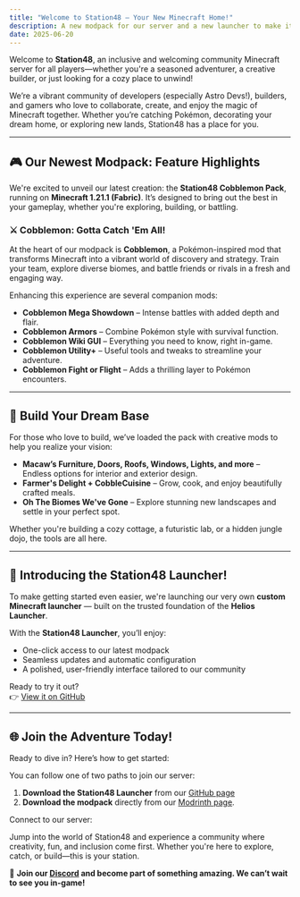 ```yaml
---
title: "Welcome to Station48 – Your New Minecraft Home!"
description: A new modpack for our server and a new launcher to make it easier to play.
date: 2025-06-20
---
```



Welcome to **Station48**, an inclusive and welcoming community Minecraft server for all players—whether you're a seasoned adventurer, a creative builder, or just looking for a cozy place to unwind!

We’re a vibrant community of developers (especially Astro Devs!), builders, and gamers who love to collaborate, create, and enjoy the magic of Minecraft together. Whether you’re catching Pokémon, decorating your dream home, or exploring new lands, Station48 has a place for you.

---

## 🎮 Our Newest Modpack: Feature Highlights

We're excited to unveil our latest creation: the **Station48 Cobblemon Pack**, running on **Minecraft 1.21.1 (Fabric)**. It’s designed to bring out the best in your gameplay, whether you're exploring, building, or battling.

### ⚔️ Cobblemon: Gotta Catch 'Em All!
At the heart of our modpack is **Cobblemon**, a Pokémon-inspired mod that transforms Minecraft into a vibrant world of discovery and strategy. Train your team, explore diverse biomes, and battle friends or rivals in a fresh and engaging way.

Enhancing this experience are several companion mods:
- **Cobblemon Mega Showdown** – Intense battles with added depth and flair.
- **Cobblemon Armors** – Combine Pokémon style with survival function.
- **Cobblemon Wiki GUI** – Everything you need to know, right in-game.
- **Cobblemon Utility+** – Useful tools and tweaks to streamline your adventure.
- **Cobblemon Fight or Flight** – Adds a thrilling layer to Pokémon encounters.

---

## 🧱 Build Your Dream Base

For those who love to build, we’ve loaded the pack with creative mods to help you realize your vision:
- **Macaw’s Furniture, Doors, Roofs, Windows, Lights, and more** – Endless options for interior and exterior design.
- **Farmer's Delight + CobbleCuisine** – Grow, cook, and enjoy beautifully crafted meals.
- **Oh The Biomes We've Gone** – Explore stunning new landscapes and settle in your perfect spot.

Whether you're building a cozy cottage, a futuristic lab, or a hidden jungle dojo, the tools are all here.

---

## 🚀 Introducing the Station48 Launcher!

To make getting started even easier, we're launching our very own **custom Minecraft launcher** — built on the trusted foundation of the **Helios Launcher**.

With the **Station48 Launcher**, you’ll enjoy:
- One-click access to our latest modpack
- Seamless updates and automatic configuration
- A polished, user-friendly interface tailored to our community

Ready to try it out?  
👉 [View it on GitHub](https://github.com/Station48XYZ/Station48Launcher/)

---

## 🌐 Join the Adventure Today!

Ready to dive in? Here’s how to get started:

You can follow one of two paths to join our server:

1. **Download the Station48 Launcher** from our [GitHub page](https://github.com/Station48XYZ/Station48Launcher/)
2. **Download the modpack** directly from our [Modrinth page](https://modrinth.com/modpack/station48/).

Connect to our server:  
<CopyText text="play.station48.xyz" />

Jump into the world of Station48 and experience a community where creativity, fun, and inclusion come first. Whether you're here to explore, catch, or build—this is your station.

🧡 **Join our [Discord](https://discord.gg/Hq5j3WhX9b) and become part of something amazing. We can’t wait to see you in-game!**
